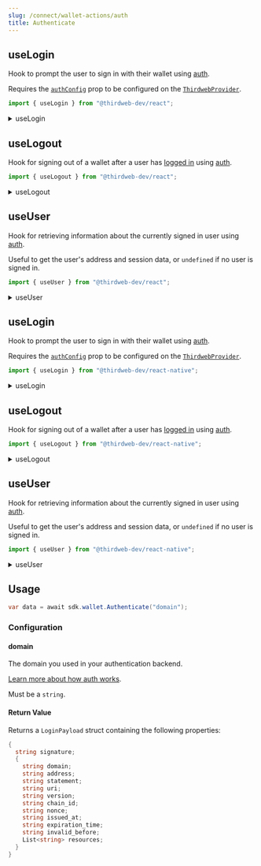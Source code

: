 ```yaml
---
slug: /connect/wallet-actions/auth
title: Authenticate
---
```



<Tabs>
<TabItem value="react" label="React">
<div>

## useLogin

Hook to prompt the user to sign in with their wallet using [auth](/auth).

Requires the [`authConfig`](/react/react.thirdwebprovider#authconfig-optional) prop to be configured
on the [`ThirdwebProvider`](/react/react.thirdwebprovider).

```jsx
import { useLogin } from "@thirdweb-dev/react";
```

<details>
  <summary>useLogin</summary>
  <div>
  ### Usage

Call the `login` function to prompt the user to sign in with their wallet.

The `isLoading` boolean can be used to display a loading state on the UI while the user is signing in.

```jsx
import { useLogin } from "@thirdweb-dev/react";

function App() {
  const { isLoading, login } = useLogin();

  return (
    <button onClick={() => login()}>
      {isLoading ? "Loading..." : "Sign in with Ethereum"}
    </button>
  );
}
```

### Configuration

#### options (optional)

The `login` function accepts an optional `LoginOptions` object as an argument.

This configuration follows the [EIP-4361](https://eips.ethereum.org/EIPS/eip-4361) Sign in with Ethereum standard.

```jsx
import { useLogin, Web3Button } from "@thirdweb-dev/react";

function App() {
  const { login, isLoading } = useLogin();

  return (
    <Web3Button
      action={() =>
        login({
          // highlight-start
          domain: "https://your-domain.com", // Your dapp domain
          statement: "My statement", // Text that the user will sign
          uri: "https://your-domain.com/login", // RFC 3986 URI referring to the resource that is the subject of the signing
          version: "1.0", // The current version of the message, which MUST be 1 for this specification.
          chainId: "mainnet", // Chain ID to which the session is bound
          nonce: "my-nonce", // randomized token typically used to prevent replay attacks
          expirationTime: new Date(2021, 1, 1), // When this message expires
          invalidBefore: new Date(2020, 12, 1), // When this message becomes valid
          resources: ["balance", "history", "info"], // A list of information or references to information the user wishes to have resolved
          // highlight-end
        })
      }
    >
      Login
    </Web3Button>
  );
}
```

</div>
</details>

## useLogout

Hook for signing out of a wallet after a user has [logged in](/react/react.uselogin) using [auth](/auth).

```jsx
import { useLogout } from "@thirdweb-dev/react";
```

<details>
  <summary>useLogout</summary>
  <div>
  ### Usage

Call the `logout` function to have the user sign out.

The `isLoading` boolean can be used to display a loading state on the UI while the user is signing out.

```jsx
import { useLogout } from "@thirdweb-dev/react";

function App() {
  const { logout, isLoading } = useLogout();

  return (
    <button onClick={() => logout()}>
      {isLoading ? "Logging out..." : "Logout"}
    </button>
  );
}
```

  </div>
</details>

## useUser

Hook for retrieving information about the currently signed in user using [auth](/auth).

Useful to get the user's address and session data, or `undefined` if no user is signed in.

```jsx
import { useUser } from "@thirdweb-dev/react";
```

<details>
  <summary>useUser</summary>
  <div>
  ### Usage

Call the `useUser` hook to get the information about the currently signed in wallet.

```jsx
import { useUser } from "@thirdweb-dev/react";

function App() {
  const { user, isLoggedIn, isLoading } = useUser();
}
```

### Return Value

```ts
{
    user: {
      address: string;
      session?: Json;
    } | undefined;
    isLoggedIn: boolean;
    isLoading: boolean;
}
```

  </div>
</details>

 </div>

</TabItem>
<TabItem value="react-native" label="React-Native">
<div>

## useLogin

Hook to prompt the user to sign in with their wallet using [auth](/auth).

Requires the [`authConfig`](/react/react.thirdwebprovider#authconfig-optional) prop to be configured
on the [`ThirdwebProvider`](/react/react.thirdwebprovider).

```jsx
import { useLogin } from "@thirdweb-dev/react-native";
```

<details>
  <summary>useLogin</summary>
  <div>
  ### Usage

Call the `login` function to prompt the user to sign in with their wallet.

The `isLoading` boolean can be used to display a loading state on the UI while the user is signing in.

```jsx
import { useLogin } from "@thirdweb-dev/react-native";

function App() {
  const { isLoading, login } = useLogin();

  return (
    <button onClick={() => login()}>
      {isLoading ? "Loading..." : "Sign in with Ethereum"}
    </button>
  );
}
```

### Configuration

#### options (optional)

The `login` function accepts an optional `LoginOptions` object as an argument.

This configuration follows the [EIP-4361](https://eips.ethereum.org/EIPS/eip-4361) Sign in with Ethereum standard.

```jsx
import { useLogin, Web3Button } from "@thirdweb-dev/react-native";

function App() {
  const { login, isLoading } = useLogin();

  return (
    <Web3Button
      action={() =>
        login({
          // highlight-start
          domain: "https://your-domain.com", // Your dapp domain
          statement: "My statement", // Text that the user will sign
          uri: "https://your-domain.com/login", // RFC 3986 URI referring to the resource that is the subject of the signing
          version: "1.0", // The current version of the message, which MUST be 1 for this specification.
          chainId: "mainnet", // Chain ID to which the session is bound
          nonce: "my-nonce", // randomized token typically used to prevent replay attacks
          expirationTime: new Date(2021, 1, 1), // When this message expires
          invalidBefore: new Date(2020, 12, 1), // When this message becomes valid
          resources: ["balance", "history", "info"], // A list of information or references to information the user wishes to have resolved
          // highlight-end
        })
      }
    >
      Login
    </Web3Button>
  );
}
```

</div>
</details>

## useLogout

Hook for signing out of a wallet after a user has [logged in](/react/react.uselogin) using [auth](/auth).

```jsx
import { useLogout } from "@thirdweb-dev/react-native";
```

<details>
  <summary>useLogout</summary>
  <div>
  ### Usage

Call the `logout` function to have the user sign out.

The `isLoading` boolean can be used to display a loading state on the UI while the user is signing out.

```jsx
import { useLogout } from "@thirdweb-dev/react-native";

function App() {
  const { logout, isLoading } = useLogout();

  return (
    <button onClick={() => logout()}>
      {isLoading ? "Logging out..." : "Logout"}
    </button>
  );
}
```

  </div>
</details>

## useUser

Hook for retrieving information about the currently signed in user using [auth](/auth).

Useful to get the user's address and session data, or `undefined` if no user is signed in.

```jsx
import { useUser } from "@thirdweb-dev/react-native";
```

<details>
  <summary>useUser</summary>
  <div>
  ### Usage

Call the `useUser` hook to get the information about the currently signed in wallet.

```jsx
import { useUser } from "@thirdweb-dev/react-native";

function App() {
  const { user, isLoggedIn, isLoading } = useUser();
}
```

### Return Value

```ts
{
    user: {
      address: string;
      session?: Json;
    } | undefined;
    isLoggedIn: boolean;
    isLoading: boolean;
}
```

  </div>
</details>

</div>

</TabItem>
<TabItem value="unity" label="Unity">
<div>

## Usage

```csharp
var data = await sdk.wallet.Authenticate("domain");
```

### Configuration

#### domain

The domain you used in your authentication backend.

[Learn more about how auth works](/auth/how-auth-works/sign-in-with-wallet).

Must be a `string`.

#### Return Value

Returns a `LoginPayload` struct containing the following properties:

```csharp
{
  string signature;
  {
    string domain;
    string address;
    string statement;
    string uri;
    string version;
    string chain_id;
    string nonce;
    string issued_at;
    string expiration_time;
    string invalid_before;
    List<string> resources;
  }
}
```

</div>
    </TabItem>
</Tabs>
